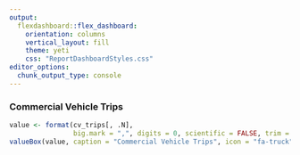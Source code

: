 ```yaml
---
output: 
  flexdashboard::flex_dashboard:
    orientation: columns
    vertical_layout: fill
    theme: yeti
    css: "ReportDashboardStyles.css"
editor_options: 
  chunk_output_type: console
---
```


### Commercial Vehicle Trips

```r
value <- format(cv_trips[, .N],
                big.mark = ",", digits = 0, scientific = FALSE, trim = TRUE)
valueBox(value, caption = "Commercial Vehicle Trips", icon = "fa-truck")
```
